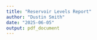 ```yaml
---
title: "Reservoir Levels Report"
author: "Dustin Smith"
date: "2025-06-05"
output: pdf_document
---
```



